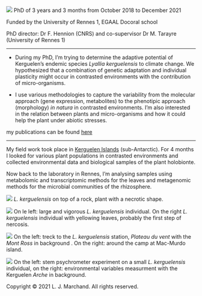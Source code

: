 ##  
##  
 ![](C:/Users/loren/Documents/R/my_project/Image7.png)
PhD of 3 years and 3 months from October 2018 to December 2021

Funded by the University of Rennes 1, EGAAL Docoral school

PhD director: Dr F. Hennion (CNRS) and co-supervisor Dr M. Tarayre (University of Rennes 1)

---------------- 

- During my PhD, I'm trying to determine the adaptive potential of Kerguelen’s endemic species _Lyallia kerguelensis_ to climate change. We hypothesized that a combination of genetic adaptation and individual plasticity might occur in contrasted environments with the contribution of micro-organisms. 

- I use various methodologies to capture the variability from the molecular approach (gene expression, metabolites) to the phenotipic approach (morphology) _in natura_ in contrasted environments. I'm also interested in the relation between plants and micro-organisms and how it could help the plant under abiotic stresses.

my publications can be found [here](file:///C:/Users/loren/Documents/R/my_project/publication.html) 

--------

My field work took place in [Kerguelen Islands](https://www.google.fr/maps/place/Port-aux-Fran%C3%A7ais,+Terres+australes+et+antarctiques+fran%C3%A7aises/@-49.2597094,68.8780981,8z/data=!4m13!1m7!3m6!1s0xb36b481cc856903d:0x1c19f1226b6d4295!2sKerguelen+Islands!3b1!8m2!3d-49.1602433!4d69.5816287!3m4!1s0xb314be5696479131:0x947bf414d8802b38!8m2!3d-49.3501774!4d70.2191162) (sub-Antarctic). For 4 months I looked for various plant populations in contrasted environments and collected environmental data and biological samples of the plant holobionte. 

Now back to the laboratory in Rennes, I'm analysing samples using metabolomic and transcriptomic methods for the leaves and metagenomic methods for the microbial communities of the rhizosphere.



 ![](C:/Users/loren/Documents/R/my_project/Image1.jpg)
 _L. kerguelensis_ on top of a rock, plant with a necrotic shape.
 
 
 ![](C:/Users/loren/Documents/R/my_project/Image4.png)
On le left: large and vigorous _L. kerguelensis_ individual. On the right  _L. kerguelensis_ individual with yellowing leaves, probably the first step of nercosis. 

 ![](C:/Users/loren/Documents/R/my_project/Image8.png)
 On the left: treck to the _L. kerguelensis_ station, _Plateau du vent_ with the _Mont Ross_ in background . On the right: around the camp at Mac-Murdo island. 
 
  ![](C:/Users/loren/Documents/R/my_project/Image9.png)
On the left: stem psychrometer experiment on a small _L. kerguelensis_ individual, on the right: environmental variables measurment with the Kerguelen _Arche_ in background.

 
<p>Copyright &copy; 2021 L. J. Marchand. All rights reserved.</p> 



